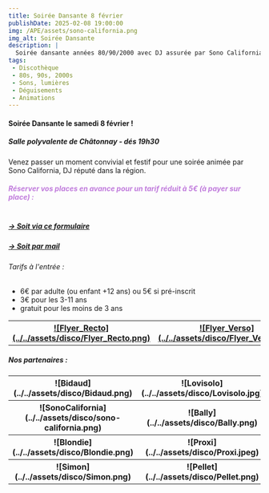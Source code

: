 ```yaml
---
title: Soirée Dansante 8 février
publishDate: 2025-02-08 19:00:00
img: /APE/assets/sono-california.png
img_alt: Soirée Dansante
description: |
  Soirée dansante années 80/90/2000 avec DJ assurée par Sono California
tags:
 - Discothèque
 - 80s, 90s, 2000s
 - Sons, lumières
 - Déguisements
 - Animations
---
```

<p>
<h4>Soirée Dansante le samedi 8 février !</h4>
<h5>Salle polyvalente de Châtonnay - dés 19h30</h5>
</p>
<p>
Venez passer un moment convivial et festif pour une soirée animée par Sono California, DJ réputé dans la région.
</p>
<p>
<h5><span style="color:rgb(192, 123, 220)">Réserver vos places en avance pour un tarif réduit à 5€ (à payer sur place) :<br></br></span></h5>
<h5><a href="https://framaforms.org/soiree-disco-du-8-fevrier-1736592256" target="_blank"> -> Soit via ce formulaire</a></h5>
<h5><a href="mailto:ape.steanne@gmail.com" target="_blank"> -> Soit par mail</a></h5>
</p>
<p>
<h6>Tarifs à l'entrée :</h6>
<ul>
<li>6€ par adulte (ou enfant +12 ans) ou 5€ si pré-inscrit</li>
<li>3€ pour les 3-11 ans</li>
<li>gratuit pour les moins de 3 ans</li>
</ul>
</p>
<table>
    <tr>
      <th width="400">
        <a href="/APE/assets/SoireeDansante/Flyer_Recto.png" target="_blank">![Flyer_Recto](../../assets/disco/Flyer_Recto.png)</a>
      </th>
      <th width="400">
        <a href="/APE/assets/SoireeDansante/Flyer_Verso.png" target="_blank">![Flyer_Verso](../../assets/disco/Flyer_Verso.png)</a>
      </th>      
    </tr>
</table>

<p>
<h5>Nos partenaires :</h5>
<div>
  <table>
    <tr>
      <th width="400">
        ![Bidaud](../../assets/disco/Bidaud.png)
      </th>
      <th width="400">
        ![Lovisolo](../../assets/disco/Lovisolo.jpg)
      </th>      
    </tr>
    <tr>
      <th>
        ![SonoCalifornia](../../assets/disco/sono-california.png)
      </th>
      <th>
        ![Bally](../../assets/disco/Bally.png)
      </th>
    </tr>
    <tr>
      <th>
        ![Blondie](../../assets/disco/Blondie.png)
      </th>
      <th>
        ![Proxi](../../assets/disco/Proxi.jpeg)
      </th>
    </tr>
    <tr>
      <th>
        ![Simon](../../assets/disco/Simon.png)
      </th>
      <th>
        ![Pellet](../../assets/disco/Pellet.png)
      </th>
    </tr>
  </table>
</div>
</p>
